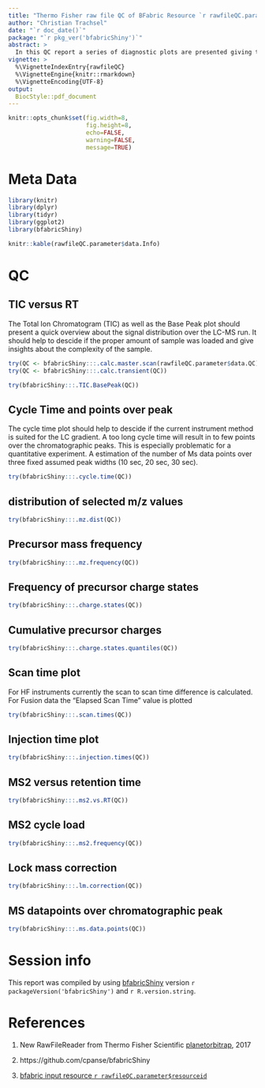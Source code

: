 ```yaml
---
title: "Thermo Fisher raw file QC of BFabric Resource `r rawfileQC.parameter$resourceid`"
author: "Christian Trachsel"
date: "`r doc_date()`"
package: "`r pkg_ver('bfabricShiny')`"
abstract: >
  In this QC report a series of diagnostic plots are presented giving the reader a detailed overview of the raw file which was analyzed. This report should facitlitate the optimization of instrument methods or throubleshooting in case the results of a measurement are not as expecte. The report is focusing on MS parameters only. No direct chromatographic information is implemented as of today.
vignette: >
  %\VignetteIndexEntry{rawfileQC}
  %\VignetteEngine{knitr::rmarkdown}
  %\VignetteEncoding{UTF-8}
output: 
  BiocStyle::pdf_document
---
```


```r
knitr::opts_chunk$set(fig.width=8,
                      fig.height=8,
                      echo=FALSE,
                      warning=FALSE, 
                      message=TRUE)
```

\newpage

# Meta Data

```r
library(knitr)
library(dplyr)
library(tidyr)
library(ggplot2)
library(bfabricShiny)

knitr::kable(rawfileQC.parameter$data.Info)
```

\newpage

# QC

## TIC versus RT
The Total Ion Chromatogram (TIC) as well as the Base Peak plot should present a quick overview about the signal distribution over the LC-MS run. It should help to descide if the proper amount of sample was loaded and give insights about the complexity of the sample.

```r
try(QC <- bfabricShiny:::.calc.master.scan(rawfileQC.parameter$data.QC))
try(QC <- bfabricShiny:::.calc.transient(QC))
```

```r
try(bfabricShiny:::.TIC.BasePeak(QC))

```

\newpage

## Cycle Time and points over peak

The cycle time plot should help to descide if the current instrument method is suited for the LC gradient. A too long cycle time will result in to few points over the chromatographic peaks. This is especially problematic for a quantitative experiment. A estimation of the number of Ms data points over three fixed assumed peak widths (10 sec, 20 sec, 30 sec). 

```r
try(bfabricShiny:::.cycle.time(QC))
```

\newpage

## distribution of selected m/z values

```r
try(bfabricShiny:::.mz.dist(QC))
```

\newpage

## Precursor mass frequency

```r
try(bfabricShiny:::.mz.frequency(QC))
```

\newpage

## Frequency of precursor charge states

```r
try(bfabricShiny:::.charge.states(QC))
```

\newpage

## Cumulative precursor charges

```r
try(bfabricShiny:::.charge.states.quantiles(QC))
```

\newpage

## Scan time plot

For HF instruments currently the scan to scan time difference is calculated. For Fusion data the "Elapsed Scan Time" value is 
plotted

```r

try(bfabricShiny:::.scan.times(QC))

```

\newpage

## Injection time plot

```r

try(bfabricShiny:::.injection.times(QC))
```

\newpage

## MS2 versus retention time

```r

try(bfabricShiny:::.ms2.vs.RT(QC))
```

\newpage

## MS2 cycle load

```r

try(bfabricShiny:::.ms2.frequency(QC))

```

\newpage

## Lock mass correction

```r

try(bfabricShiny:::.lm.correction(QC))

```

\newpage

## MS datapoints over chromatographic peak

```r

try(bfabricShiny:::.ms.data.points(QC))
```

\newpage

# Session info

This report was compiled by using [bfabricShiny](https://github.com/cpanse/bfabricShiny) version `r packageVersion('bfabricShiny')` and `r R.version.string`.

# References

1. New RawFileReader from Thermo Fisher Scientific [planetorbitrap](http://planetorbitrap.com/rawfilereader#.WdOKzIqLnmG), 2017

2. https://github.com/cpanse/bfabricShiny
 
3. [bfabric input resource `r rawfileQC.parameter$resourceid`](https://fgcz-bfabric.uzh.ch/bfabric/userlab/show-resource.html?id=`r rawfileQC.parameter$resourceid`)

